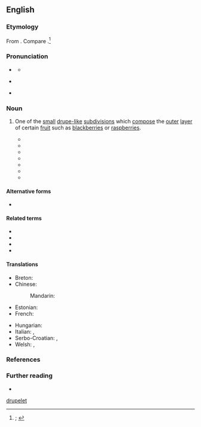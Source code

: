 ==English==
{{was wotd|2020|January|7}}

===Etymology===
{{multiple images
|direction = vertical
|image1 = Blackberry in fruit salad macro.jpg
|caption1 = The outer layer of a [[blackberry]] is made up of little drupelets
|image2 = Aggregate fruit A-41 (PSF).png
|caption2 = A diagram of an aggregated fruit, showing drupelets
}}

From {{suffix|en|drupe|t1=stone fruit|let|pos2=''{{glossary|diminutive}} suffix''}}. Compare {{cog|LL.|drupella|t=small ripe olive}}.<ref>{{R:OED Online|pos=n|id=58060|date=1897|nodot=yes}}; {{R:Lexico|pos=n}}</ref>

===Pronunciation===
* {{a|RP}} {{IPA|en|/ˈdɹuːplɪt/|/-lət/}}
** {{audio|en|LL-Q1860 (eng)-Vealhurl-drupelet.wav |Audio (UK)}}
* {{a|GA}} {{IPA|en|/ˈdɹuplɪt/|/-lət/}}
* {{hyphenation|en|drupe|let}}

===Noun===
{{en-noun}}

# {{lb|en|botany}} One of the [[small]] [[drupelike|drupe-like]] [[subdivision]]s which [[compose]] the [[outer]] [[layer#Noun|layer]] of certain [[fruit#Noun|fruit]] such as [[blackberry|blackberries]] or [[raspberry|raspberries]]. {{defdate|from mid 19th c.}}
#: {{synonyms|en|drupel}}
#: {{ux|en|It is best to pick the berries while all '''drupelets''' are of a consistent, dark red coloration.}}
#: {{ux|en|The passengers on the chock-full boat were packed across the deck like '''drupelets'''.}}
#* {{quote-book|en|author=Asa Gray|authorlink=Asa Gray|chapter=How Plants are Propagated or Multiplied in Numbers|title=Botany for Young People and Common Schools. How Plants Grow, a Simple Introduction to Structural Botany.{{nb...|With a Popular Flora, or an Arrangement and Description of Common Plants, both Wild and Cultivated. Illustrated by 500 Wood Engravings.}}|location=New York, N.Y.|publisher=Ivison, Blakeman, Taylor, & Co.|year=1858|section=section IV (Fruit and Seed), §&nbsp;1 (Seed-vessels), paragraph 244|page=81|pageurl=https://books.google.com/books?id=excFAQAAIAAJ&pg=PA81|oclc=505717616|passage=''Aggregated Fruits'' are close clusters of simple fruits all of the same flower. The raspberry and blackberry are good examples. In these, each grain is a '''''drupelet''''' or stone-fruit, like a cherry or peach on a very small scale.}}
#* {{quote-book|en|author=Asa Gray|authorlink=Asa Gray|chapter=Of the Fruit|title=Introduction to Structural and Systematic Botany, and Vegetable Physiology,{{nb...|being a Fifth and Revised Edition of The Botanical Text-book, Illustrated with over Thirteen Hundred Woodcuts.}}|edition=5th revised|location=New York, N.Y.; Chicago, Ill.|publisher=Ivison, Blakeman, Taylor, & Company,{{nb...|138 & 140 Grand Street. Chicago: 133 & 135 State Street.}}|year=1871|section=section II (The Kinds of Fruit), paragraph 600|page=313|pageurl=https://books.google.com/books?id=nn4CAAAAYAAJ&pg=PA313|oclc=18128009|passage=The raspberry and blackberry [...] are composed of a great number of miniature stone-fruits, or '''''drupelets''''', as they might be called, in structure resembling cherries [...], aggregated upon an elongated receptacle.}}
#* {{quote-book|en|author=A[lbert] S[pear] Hitchcock|authorlink=A. S. Hitchcock|chapter=Fruits and Seeds|title=Field Work for the Local Botanist|location=Washington, D.C.|publisher=Published by the author{{nb...|1867 Park Road, Washington, D.C.}}; composed and printed at the Waverley Press, Inc.{{nb...|Baltimore, Md., U.S.A.}}|year=1931|page=22|pageurl=https://books.google.com/books?id=VE4XAQAAIAAJ&pg=RA4-PP26|oclc=1131468420|passage=The fruits of the genus Rubus (blackberry, raspberry) are aggregates of small drupes ('''drupelets''') upon the receptacle of a single flower, each '''drupelet''' from a single pistil.}}
#* {{quote-book|en|author=Harold A. Kantrud|chapter=Development and Reproduction|title=Sago Pondweed (Potamogeton Pectinatus L.): A Literature Review|series=Fish and Wildlife Service Resource Publication|seriesvolume=176|location=Washington, D.C.|publisher=[[w:United States Fish and Wildlife Service|Fish and Wildlife Service]], {{w|United States Department of the Interior}}|year=1990|page=8|pageurl=https://books.google.com/books?id=9OCU3NLa9PsC&pg=RA6-PA8|column=2|issn=0163-4801|oclc=21504880|passage=In north temperate climates, the starchy '''drupelets''' of sago are usually mature by late July to late September. [...] Shortly after maturity, the '''drupelets''' fall to the bottom or float temporarily and wash ashore in windrows. [...] '''Drupelet''' germination occurs from late March to early summer in north temperate climates. '''Drupelets''' exposed for over a year on dry shorelines will germinate in as few as 4 days if wetted.}}
#* {{quote-book|en|author=Helen J. Read|author2=Mark Frater|chapter=Management and Conservation|title=Woodland Habitats|series=Habitat Guides|location=London; New York, N.Y.|publisher={{w|Routledge}}|year=1999|section=species box 3.2 (Bramble)|page=77|pageurl=https://books.google.com/books?id=FoF7IfTQEXwC&pg=RA2-PA77|column=1|isbn=978-0-415-18089-4|passage=The berry is better known as the blackberry and, depending on the variety can have just a single '''druplet''' (seed surrounded by black flesh) or up to twenty '''druplets'''.}}
#* {{quote-book|en|author=Stephen M. Ackerman|title=Raspberry Plant Named ‘PS-1764’|series=United States Plant Patent|seriesvolume=no. US PP15,439 P3|year=2003''' July 9 (filing date), '''2004''' December 21 (patent date)'''&#8203;|columns=2 and 3|columnurl=https://books.google.com/books?id=HkHwGjxd03MC&pg=PA10-IA6|passage=&#91;[https://books.google.com/books?id=HkHwGjxd03MC&pg=PA10-IA6 column 2]&#93; This invention relates to a new and distinct everbearing variety of raspberry plant named 'PS-1764'. The new variety is primarily adapted to the growing conditions of the central coast of California and is characterized by the following. Fruit that is very large in size, light in color, glossy with very large '''druplets'''. [...] &#91;[https://books.google.com/books?id=HkHwGjxd03MC&pg=PA10-IA7 column 3]&#93; 'PS-1764' fruit size, seed size and '''druplet''' size are much larger as compared to 'PS-127'.}}
#* {{quote-book|en|author=Bernadine C. Strik|chapter=Growth and Development|editors=Harvey K. Hall and Richard C. Funt|title=Blackberries and Their Hybrids|series=Crop Production Science in Horticulture|seriesvolume=26|location=Wallingford, Oxfordshire; Boston, Mass.|publisher=[[w:Centre for Agriculture and Bioscience International|CABI]]|year=2017|page=29|pageurl=https://books.google.com/books?id=OY1FDwAAQBAJ&pg=PA29|isbn=978-1-78064-668-8|passage=Each fertilized pistil/ovule will develop into a fleshy '''drupelet''' containing one seed  (a pyrene). Erect and semi-erect blackberry cultivars produce fruit with relatively large pyrenes compared to those of trailing blackberries.}}

====Alternative forms====
* {{l|en|druplet}}

====Related terms====
* {{l|en|drupaceous}}
* {{l|en|drupe}}
* {{l|en|drupel}}
* {{l|en|drupelike}}

====Translations====
{{trans-top|one of the small drupe-like subdivisions which compose the outer layer of certain fruit}}
* Breton: {{t|br|drupennig|m}}
* Chinese:
*: Mandarin: {{t|cmn|小核果|tr=xiǎohéguǒ}}
* Estonian: {{t+|et|vili}}
* French: {{t+|fr|drupéole|f}}
{{trans-mid}}
* Hungarian: {{t|hu|aszmag}}
* Italian: {{t+|it|drupa|f}}, {{t+|it|nocciolo|m}}
* Serbo-Croatian: {{t|sh|plodić|m}}, {{t+|sh|koštunica|f}}
* Welsh: {{t+|cy|drwpled}}, {{t+|cy|aeronen|f}}
{{trans-bottom}}

===References===
<references />

===Further reading===
* {{pedia|drupe}}

[[Category:en:Fruits|drupelet]]